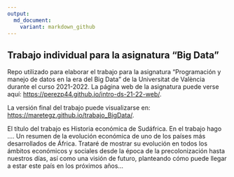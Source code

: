 ```yaml
---
output: 
  md_document:
    variant: markdown_github
---
```


## Trabajo individual para la asignatura "Big Data"

<!-- El párrafo de abajo has de dejarlo tal cual. NO HAS DE CAMBIAR NADA!!-->


Repo utilizado para elaborar el trabajo para la asignatura "Programación y manejo de datos en la era del Big Data" de la Universitat de València durante el curso 2021-2022. La página web de la asignatura puede verse aquí: <https://perezp44.github.io/intro-ds-21-22-web/>.


<!-- En la linea de abajo TIENES QUE SUSTITUIR "perezp44" por tu usuario de Github-->
La versión final del trabajo puede visualizarse en: <https://maretegz.github.io/trabajo_BigData/>. 


<!-- Abajo podéis escribir lo que queráis, igual un resumen del trabajo, o ..., o ... pero al menos, creo que tienes que poner el título del trabajo y posiblemente tu nombre. Algo que explique porque está el repo en Github-->

El título del trabajo es Historia económica de Sudáfrica.  En el trabajo hago  .... Un resumen de la evolución económica de uno de los países más desarrollados de África. Trataré de mostrar su evolución en todos los ámbitos económicos y sociales desde la época de la precolonización hasta nuestros días, así como una visión de futuro, planteando cómo puede llegar a estar este país en los próximos años...


<!-- Finalmente, ACÚERDATE de que cuando hayas hecho los cambios y hayas dejado este archivo como te guste más, TIENES que knittearlo para que los cambios se actualicen en el fichero Readme.md, que es el que finalmente se visualizará en Github. El fichero Readme.md no has de editarlo a mano, sale de knittear Readme.Rmd-->

